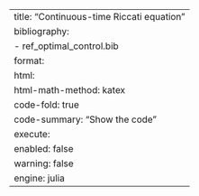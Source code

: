 ---
title: "Continuous-time Riccati equation"
bibliography: 
    - ref_optimal_control.bib
format:
    html:
        html-math-method: katex
        code-fold: true
        code-summary: "Show the code"
execute:
    enabled: false
    warning: false
engine: julia
---